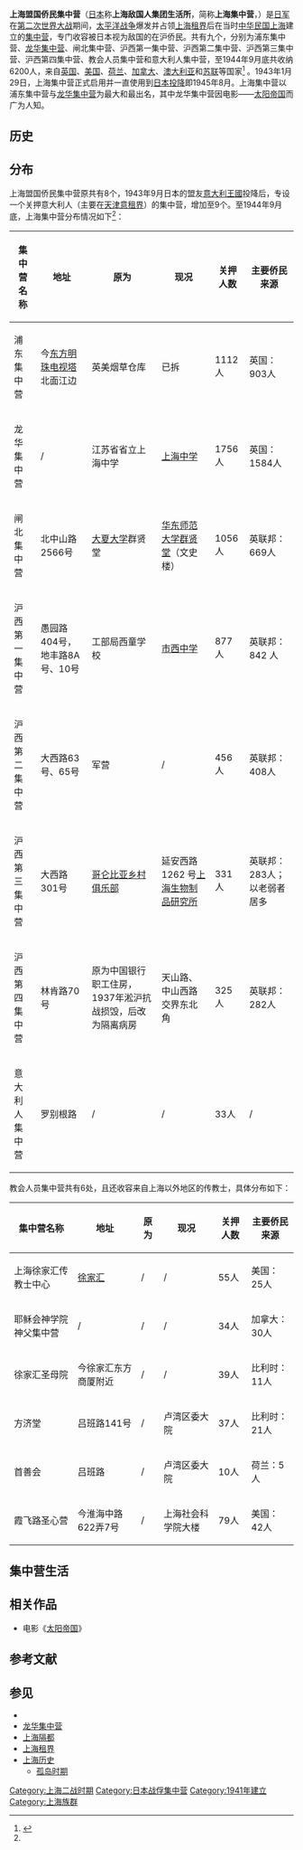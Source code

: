 {{Infobox concentration camp
| name         = 上海盟国侨民集中营
| image        = 
| image size   =
| type         = 日本集中营
| caption      = 
| alt          =
| location map = 
| map alt      =
| other names  = 
| known for    =
| location     = [[中华民国|中华民国]][[上海|上海]]
| built by     =
| operated by  = 
| original use = 
| construction =
| in operation = 1943年1月–1945年8月
| gas chambers =
| prisoner type= 主要为[[英国|英国]]、[[美国|美国]]等与日交战国在沪侨民
| inmates      = 6200人
| killed       = 
| liberated by = [[中华民国|中华民国]]，1945年8月
| notable inmates = [[J·G·巴拉德|J·G·巴拉德]]、[[郭时济|郭时济]]
| notable books= 
| website      = 
| box width    =
| color        =
}}

'''上海盟国侨民集中营'''（[[日本|日本]]称'''上海敌国人集团生活所'''，简称'''上海集中营'''，'''{{Lang-en|Shanghai Civil Assembly Center}}'''）是[[日军|日军]]在[[第二次世界大战|第二次世界大战]]期间，[[太平洋战争|太平洋战争]]爆发并占领[[上海租界|上海租界]]后在当时[[中华民国|中华民国]][[上海|上海]]建立的[[集中营|集中营]]，专门收容被日本视为敌国的在沪侨民。共有九个，分别为浦东集中营、[[龙华集中营|龙华集中营]]、闸北集中营、沪西第一集中营、沪西第二集中营、沪西第三集中营、沪西第四集中营、教会人员集中营和意大利人集中营，至1944年9月底共收纳6200人，来自[[英国|英国]]、[[美国|美国]]、[[荷兰|荷兰]]、[[加拿大|加拿大]]、[[澳大利亚|澳大利亚]]和[[苏联|苏联]]等国家<ref name="sd">{{cite journal|last=|first=|last2=|first2=|date=|title=上海盟国侨民集中营述论|url=http://www.historyshanghai.com/admin/WebEdit/UploadFile/IntrodYZ.pdf|journal=上海社会科学院历史研究所|publisher=熊月之|accessdate=2014-07-01|deadurl=yes|archiveurl=https://web.archive.org/web/20150924030524/http://www.historyshanghai.com/admin/WebEdit/UploadFile/IntrodYZ.pdf|archivedate=2015-09-24}}</ref> 。1943年1月29日，上海集中营正式启用并一直使用到[[日本投降|日本投降]]即1945年8月。上海集中营以浦东集中营与[[龙华集中营|龙华集中营]]为最大和最出名，其中龙华集中营因电影——[[太阳帝国_(电影)|太阳帝国]]而广为人知。

== 历史 ==



== 分布 ==
上海盟国侨民集中营原共有8个，1943年9月日本的盟友[[意大利王國_(1861年-1946年)|意大利王國]]投降后，专设一个关押意大利人（主要在[[天津意租界|天津意租界]]）的集中营，增加至9个。至1944年9月底，上海集中营分布情况如下<ref name="sd"/>：
{| class="wikitable"
|-
! 集中营名称 !! 地址 !! 原为 !! 现况 !! 关押人数 !! 主要侨民来源
|-
| 浦东集中营 || 今[[东方明珠电视塔|东方明珠电视塔]]北面江边 || 英美烟草仓库 || 已拆 || 1112人 || 英国：903人
|-
| 龙华集中营 || / || 江苏省省立上海中学 || [[上海中学|上海中学]] || 1756人 || 英国：1584人
|-
| 闸北集中营 || 北中山路2566号 || [[大夏大学|大夏大学]]群贤堂 || [[华东师范大学群贤堂|华东师范大学群贤堂]]（文史楼） || 1056人 || 英联邦：669人
|-
| 沪西第一集中营 || 愚园路404号，地丰路8A号、10号 || 工部局西童学校 || [[上海市市西中学|市西中学]] || 877人 || 英联邦：842 人
|-
| 沪西第二集中营 || 大西路63号、65号 || 军营 || / || 456人 || 英联邦：408人
|-
| 沪西第三集中营 || 大西路301号 || [[美国乡村总会|哥仑比亚乡村俱乐部]] || 延安西路 1262 号[[上海生物制品研究所|上海生物制品研究所]] || 331人 || 英联邦：283人；以老弱者居多
|-
| 沪西第四集中营 || 林肯路70号 || 原为中国银行职工住房，1937年淞沪抗战损毁，后改为隔离病房 || 天山路、中山西路交界东北角 || 325 人 || 英联邦：282人
|-
| 意大利人集中营 || 罗别根路 || / || / || 33人 || /
|}

教会人员集中营共有6处，且还收容来自上海以外地区的传教士，具体分布如下：
{| class="wikitable"
|-
! 集中营名称 !! 地址 !! 原为 !! 现况 !! 关押人数 !! 主要侨民来源
|-
| 上海徐家汇传教士中心 || [[徐家汇|徐家汇]] || / || / || 55人 || 美国：25人
|-
| 耶稣会神学院神父集中营 || / || / || / || 34人 || 加拿大：30人
|-
| 徐家汇圣母院 || 今徐家汇东方商厦附近 || / || / || 39人 || 比利时：11人
|-
| 方济堂 || 吕班路141号 || / || 卢湾区委大院 || 37人 || 比利时：21人
|-
| 首善会 || 吕班路 || / || 卢湾区委大院 || 10人 || 荷兰：5人
|-
| 霞飞路圣心营 || 今淮海中路622弄7号 || / || 上海社会科学院大楼 || 79人 || 美国：42人
|}

== 集中营生活 ==

== 相关作品 ==
* 电影《[[太阳帝国|太阳帝国]]》

== 参考文献 ==
{{Reflist}}

== 参见 ==
{{Portal box|第二次世界大战|日本|上海|中华民国}}
*{{link-en|上海盟國僑民|Shanghailander}}
* [[龙华集中营|龙华集中营]]
* [[上海隔都|上海隔都]]
* [[上海租界|上海租界]]
* [[上海历史|上海历史]]
** [[孤岛时期|孤岛时期]]

[[Category:上海二战时期|Category:上海二战时期]]
[[Category:日本战俘集中营|Category:日本战俘集中营]]
[[Category:1941年建立|Category:1941年建立]]
[[Category:上海族群|Category:上海族群]]